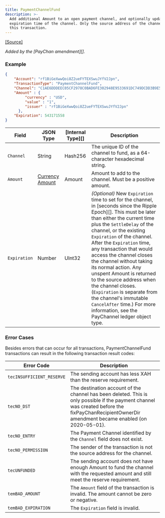 ```yaml
---
title: PaymentChannelFund
description: >-
  Add additional Amount to an open payment channel, and optionally update the
  expiration time of the channel. Only the source address of the channel can use
  this transaction.
---
```

[\[Source\]](https://github.com/ripple/rippled/blob/master/src/ripple/app/tx/impl/PayChan.cpp)

_Added by the \[PayChan amendment]\[]._

### Example

```json
{
    "Account": "rf1BiGeXwwQoi8Z2ueFYTEXSwuJYfV2Jpn",
    "TransactionType": "PaymentChannelFund",
    "Channel": "C1AE6DDDEEC05CF2978C0BAD6FE302948E9533691DC749DCDD3B9E5992CA6198",
    "Amount" : {
         "currency" : "USD",
         "value" : "1",
         "issuer" : "rf1BiGeXwwQoi8Z2ueFYTEXSwuJYfV2Jpn"
      },
    "Expiration": 543171558
}
```

| Field        | JSON Type                                                                                                                          | \[Internal Type]\[] | Description                                                                                                                                                                                                                                                                                                                                                                                                                                                                                                                                                                                    |
| ------------ | ---------------------------------------------------------------------------------------------------------------------------------- | ------------------- | ---------------------------------------------------------------------------------------------------------------------------------------------------------------------------------------------------------------------------------------------------------------------------------------------------------------------------------------------------------------------------------------------------------------------------------------------------------------------------------------------------------------------------------------------------------------------------------------------- |
| `Channel`    | String                                                                                                                             | Hash256             | The unique ID of the channel to fund, as a 64-character hexadecimal string.                                                                                                                                                                                                                                                                                                                                                                                                                                                                                                                    |
| `Amount`     | [Currency Amount](https://docs.xahau.network/technical/protocol-reference/data-types/currency-formats#specifying-currency-amounts) | Amount              | Amount to add to the channel. Must be a positive amount.                                                                                                                                                                                                                                                                                                                                                                                                                                                                                                                                       |
| `Expiration` | Number                                                                                                                             | UInt32              | _(Optional)_ New `Expiration` time to set for the channel, in \[seconds since the Ripple Epoch]\[]. This must be later than either the current time plus the `SettleDelay` of the channel, or the existing `Expiration` of the channel. After the `Expiration` time, any transaction that would access the channel closes the channel without taking its normal action. Any unspent Amount is returned to the source address when the channel closes. (`Expiration` is separate from the channel's immutable `CancelAfter` time.) For more information, see the PayChannel ledger object type. |

### Error Cases

Besides errors that can occur for all transactions, PaymentChannelFund transactions can result in the following transaction result codes:

| Error Code                | Description                                                                                                                                                                                        |
| ------------------------- | -------------------------------------------------------------------------------------------------------------------------------------------------------------------------------------------------- |
| `tecINSUFFICIENT_RESERVE` | The sending account has less XAH than the reserve requirement.                                                                                                                                     |
| `tecNO_DST`               | The destination account of the channel has been deleted. This is only possible if the payment channel was created before the fixPayChanRecipientOwnerDir amendment became enabled (on 2020-05-01). |
| `tecNO_ENTRY`             | The Payment Channel identified by the `Channel` field does not exist.                                                                                                                              |
| `tecNO_PERMISSION`        | The sender of the transaction is not the source address for the channel.                                                                                                                           |
| `tecUNFUNDED`             | The sending account does not have enough Amount to fund the channel with the requested amount and still meet the reserve requirement.                                                              |
| `temBAD_AMOUNT`           | The `Amount` field of the transaction is invalid. The amount cannot be zero or negative.                                                                                                           |
| `temBAD_EXPIRATION`       | The `Expiration` field is invalid.                                                                                                                                                                 |
